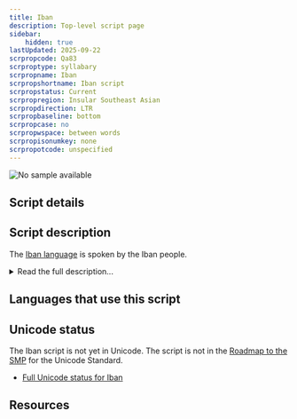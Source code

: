 ```yaml
---
title: Iban
description: Top-level script page
sidebar:
    hidden: true
lastUpdated: 2025-09-22
scrpropcode: Qa83
scrproptype: syllabary
scrpropname: Iban
scrpropshortname: Iban script
scrpropstatus: Current
scrpropregion: Insular Southeast Asian
scrpropdirection: LTR
scrpropbaseline: bottom
scrpropcase: no
scrpropwspace: between words
scrpropisonumkey: none
scrpropotcode: unspecified
---
```



![No sample available](../images/nosample.png)



## Script details

<ScriptDetails />

## Script description

The [Iban language](http://www.ethnologue.com/language/iba) is spoken by the Iban people.

<details>
<summary>Read the full description...</summary>It is spoken in Sarawak, Indonesia, as well as in the Indonesian province of Kalimantan Barat, and in Brunei. The language is still currently taught to students in the region. 

Currently Iban uses a Latin alphabet for writing purposes, however an Iban syllabary was developed by Dunging anak Gunggu from 1947 to 1962. Dunging, is said to be a descendent of Renggi, who is credited with the creation of the initial ancient script that was made 400 to 600 years earlier.  The syllabary has been published and is recognized by the Iban community. There is an effort to revive the script.

The syllabary was revised in 1962, and the number of characters was reduced from 77 to 59. Each character is reported to have held a specific meaning, but the meaning has since been lost, since Dunging never recorded them. 

_This script is not currently recognized by the [ISO 15924 standard](http://www.unicode.org/iso15924/), but is included in ScriptSource for research purposes. If you have any information on this script, please add the information to this site. Your contributions can be a great help in refining and expanding the ISO 15924 standard. The [Script Encoding Initiative](https://sei.berkeley.edu/) is working to support the inclusion of this script in the standard, and contributions here will support their efforts._
</details>

## Languages that use this script

<WsList script='Qa83' wsMax='5' />

## Unicode status

The Iban script is not yet in Unicode. The script is not in the [Roadmap to the SMP](http://www.unicode.org/roadmaps/smp/) for the Unicode Standard.

- [Full Unicode status for Iban](/scrlang/unicode/qa83-unicode)



## Resources

<ScriptResources detailSummary='seemore' />

